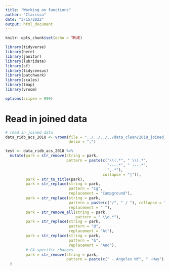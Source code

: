 ```yaml
---
title: "Working on functions"
author: "Clarissa"
date: "3/15/2022"
output: html_document
---
```


```r
knitr::opts_chunk$set(echo = TRUE)

library(tidyverse)
library(here)
library(janitor)
library(lubridate)
library(sf)
library(tidycensus)
library(patchwork)
library(scales)
library(tmap)
library(vroom)

options(scipen = 999)
```


# Read in joined data

```r
# read in joined data
data_ridb_acs_2018 <- vroom(file = "../../../../data_clean/2018_joined_data.csv",
                            delim = ",")
```





```r
test <- data_ridb_acs_2018 %>%
  mutate(park = str_remove(string = park,
                           pattern = paste(c("\\(.*", " \\(.*",
                                             "---.*", " ---.*",
                                             ",.*"),
                                           collapse = "|")),
         park = str_to_title(park),
         park = str_replace(string = park,
                            pattern = "Cg",
                            replacement = "Campground"),
         park = str_replace(string = park,
                            pattern = paste(c("/", " / "), collapse = "|"),
                            replacement = " "),
         park = str_remove_all(string = park,
                               pattern = " \\d.*"),
         park = str_replace(string = park,
                            pattern = "@",
                            replacement = "At"),
         park = str_replace(string = park,
                            pattern = "&",
                            replacement = "And"),
         # CA specific changes
         park = str_remove(string = park,
                           pattern = paste(c(" - Angeles Nf", " -Hwy"), collapse = "|"))
  )

```







